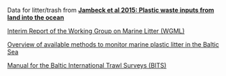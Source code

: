 
Data for litter/trash from [**Jambeck et al 2015: Plastic waste inputs from land into the ocean**](http://science.sciencemag.org/content/347/6223/768.full.pdf+html)

[Interim Report of the Working Group on Marine Litter (WGML)](http://ices.dk/sites/pub/Publication%20Reports/Expert%20Group%20Report/HAPISG/2018/01%20WGML%20-%20Report%20of%20the%20Working%20Group%20on%20Marine%20Litter.pdf)

[Overview of available methods to monitor marine plastic litter in the Baltic Sea](https://www.sei.org/wp-content/uploads/2017/12/blastic-overview-of-available-monitoring-methods-final.pdf)

[Manual for the Baltic International Trawl Surveys (BITS)](http://www.ices.dk/sites/pub/Publication%20Reports/ICES%20Survey%20Protocols%20%28SISP%29/2017/SISP7%20BITS%202017.pdf)



